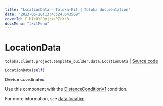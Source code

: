 ```yaml
---
title: "LocationData — Toloka-Kit | Toloka documentation"
date: "2023-06-20T13:46:24.643569"
coverId: F_bIcOYF9yjrxkPZrXc3
docsMenu: "tkitMenu"
---
```


# LocationData

`toloka.client.project.template_builder.data.LocationData` | [Source code](https://github.com/Toloka/toloka-kit/blob/v1.2.0/src/client/project/template_builder/data.py#L79)

```python
LocationData(self)
```

Device coordinates.

Use this component with the [DistanceConditionV1](/docs/toloka-kit/reference/toloka.client.project.template_builder.conditions.DistanceConditionV1) condition.

For more information, see [data.location](/docs/template-builder/reference/data.location/).
